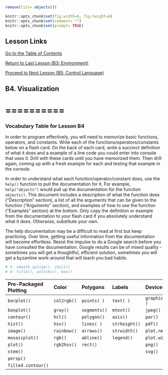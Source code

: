 ```r
remove(list= objects())
```

```r
knitr::opts_chunk$set(fig.width=6, fig.height=6) 
knitr::opts_chunk$set(comment= "")
knitr::opts_chunk$set(prompt= TRUE)
```
## Lesson Links

[Go to the Table of Contents](00_TableOfContents.html)

[Return to Last Lesson (B3: Environment)](08_LessonB3.html)

[Proceed to Next Lesson (B5: Control Language)](10_LessonB5.html)

## B4.  Visualization

==========
==========

### Vocabulary Table for Lesson B4

In order to program effectively, you will need to memorize basic functions, operators, and constants.  Write each of the functions/operators/constants below on a flash card.  On the back of each card, write a succinct definition of what it does and a example of a line code you could enter into console that uses it.  Drill with these cards until you have memorized them.  Then drill again, coming up with a fresh example for each and testing that example in the console.

In order to understand what each function/operator/constant does, use the `help()` function to pull the documentation for it.  For example, `help("objects")` would pull up the documentation for the function `objects()`.  This document includes a description of what the function does ("Description" section), a list of all the arguments that can be given to the function ("Arguments" section), and examples of how to use the function ("Examples" section) at the bottom.  Only copy the definition or example from the documentation to your flash card if you absolutely understand what it does.  Otherwise, substitute your own.

The help documentation may be a difficult to read at first but keep practicing.  Over time, getting useful information from the documentation will become effortless.  Resist the impulse to do a Google search before you have consulted the documentation.  Google results can be of mixed quality - sometimes you will get a thoughtful, efficient solution, sometimes you will get a byzantine work-around that will teach you bad habits.

```R
# 3: smooth.spline(), chull()
# 4: title(), axTicks(), box()
```

|Pre-Packaged Plotting		|Color		|Polygons		|Labels		|Devices
|:-		|:-		|:-		|:-		|:-
|`barplot()`		|`col2rgb()`|`points( )`	|`text( )`		|`graphics.off( )`
|`boxplot()`		|`gray()`		|`segments()`	|`mtext()`		|`jpeg()`
|`contour()`		|`hcl()`		|`polygon()`	|`axis()`			|`par()`
|`hist()`				|`hsv()`		|`lines( )`		|`strheight()`|`pdf()`
|`image()`			|`rainbow()`|`arrows()`		|`strwidth()`	|`plot.new()`
|`mosaicplot()`	|`rgb()`		|`abline()`		|`legend()`		|`plot.window()`
|`plot()`				|`rgb2hsv()`|`rect()`			|							|`png()`
|`stem()`				|						|							|							|`svg()`
|`persp()`			|						|							|							|
|`filled.contour()`|				|							|							|